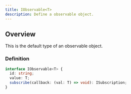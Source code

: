 ```yaml
---
title: IObservable<T>
description: Define a observable object.
---
```


## Overview

This is the default type of an observable object.

### Definition

```ts
interface IObservable<T> {
  id: string;
  value: T;
  subscribe(callback: (val: T) => void): ISubscription;
}
```


